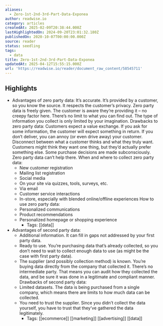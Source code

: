 ```yaml
---
aliases:
  - Zero-1st-2nd-3rd-Part-Data-Exponea
author: readwise.io
category: articles
createdAt: 2025-02-09T20:38:44.000Z
lastHighlightedOn: 2024-09-20T23:01:32.180Z
publishedOn: 2020-10-07T00:00:00.000Z
source: reader
status: seedling
tags:
  - data
title: Zero-1st-2nd-3rd-Part-Data-Exponea
updatedAt: 2025-04-12T15:55:15.000Z
url: 'https://readwise.io/reader/document_raw_content/58545711'
---
```

## Highlights

- Advantages of zero party
  data:
  It’s accurate. It’s provided by a customer,
  so you know the source.
  It respects the customer’s privacy. Zero
  party data is freely given. The customer
  is aware they’re providing it – no creepy
  factor here.
  There’s no limit to what you can find out.
  The type of information you collect is only
  limited by your imagination.
  Drawbacks to zero party
  data:
  Customers expect a value exchange. If you
  ask for some information, the customer
  will expect something in return. If you don’t
  deliver, you can annoy (or even drive away)
  your customer.
  Disconnect between what a customer
  thinks and what they truly want.
  Customers might think they want one
  thing, but they’d actually prefer something
  else. Some purchase decisions are made
  subconsciously. Zero party data can’t help
  there.
  When and where to collect zero party
  data:
  - New customer registration
  - Mailing list registration
  - Social media
  - On your site via quizzes, tools, surveys,
  etc.
  - Via email
  - Customer service interactions
  - In-store, especially with blended
  online/offline experiences
  How to use zero party data:
  - Personalized communications
  - Product recommendations
  - Personalized homepage or shopping
  experience
    - Tags: [[data]]
- Advantages of second party data:
  - Additional information. It can fill in gaps not addressed by your first party data.
  - Ready to use. You’re purchasing data that’s already collected, so you don’t need to wait to collect enough data to use (as might be the case with first party data).
  - The supplier (and possibly collection method) is known. You’re buying data directly from the company that collected it. There’s no intermediate party. That means you can audit how they collected the data, and be sure it was done in a legitimate and compliant manner.
  Drawbacks of second party data:
  - Limited datasets. The data is being purchased from a single company, which means there are limits to how much data can be collected.
  - You need to trust the supplier. Since you didn’t collect the data yourself, you have to trust that they’ve gathered the data legitimately.
    - Tags: [[ecommerce]] [[marketing]] [[advertising]] [[data]]
